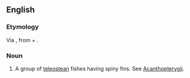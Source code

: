 ==English==

===Etymology===
Via {{etyl|NL.|en}}, from {{etyl|grc|en}} {{m|grc|ἄκανθα||thorn}} + {{m|grc|πτερύγιον||wing, fin}}.

===Noun===
{{en-noun|-}} {{g|p}}

# {{label|en|zoology}} A group of [[teleostean]] fishes having spiny fins. See [[Acanthopterygii]].